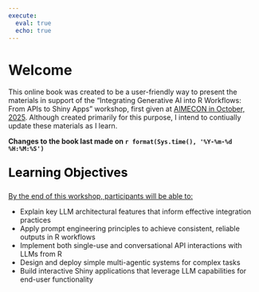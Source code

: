 ```yaml
---
execute:
  eval: true
  echo: true
---
```


# Welcome {.unnumbered}

This online book was created to be a user-friendly way to present the materials in support of the "Integrating Generative AI into R Workflows: From APIs to Shiny Apps" workshop, first given at [AIMECON in October, 2025](https://www.xcdsystem.com/ncme/program/4HfWHuL/index.cfm){target="_blank"}.
Although created primarily for this purpose, I intend to contiually update these materials as I learn.

**Changes to the book last made on `r format(Sys.time(), '%Y-%m-%d %H:%M:%S')`**


<div style="font-size: 1.75em; font-weight: bold; margin-top: 1em; color: black;">
Learning Objectives
</div>

[By the end of this workshop, participants will be able to:]{.underline}

-	Explain key LLM architectural features that inform effective integration practices
-	Apply prompt engineering principles to achieve consistent, reliable outputs in R workflows
-	Implement both single-use and conversational API interactions with LLMs from R
-	Design and deploy simple multi-agentic systems for complex tasks
-	Build interactive Shiny applications that leverage LLM capabilities for end-user functionality

